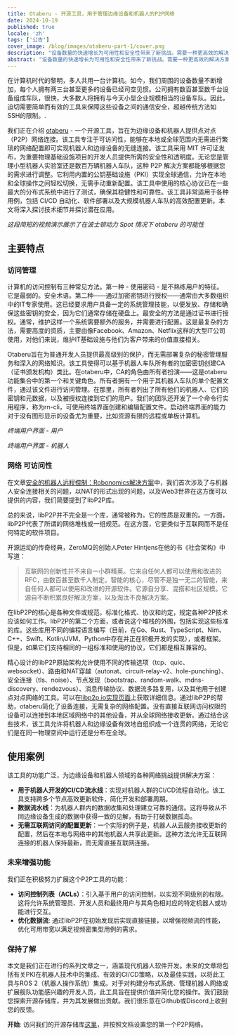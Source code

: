 ```yaml
---
title: Otaberu - 开源工具，用于管理边缘设备和机器人的P2P网络
date: 2024-10-19
published: true
locale: 'zh'
tags: ['公告']
cover_image: /blog/images/otaberu-part-1/cover.png
description: "设备数量的快速增长为可用性和安全性带来了新挑战。需要一种更高效的解决方案来保障设备通信的安全，以解决基于SSH的PKI限制。机器人代理Otaberu提供了这一解决方案，利用现代的libP2P标准和协议为机器人提供自定义PKI，以解决这些问题。"
abstract: "设备数量的快速增长为可用性和安全性带来了新挑战。需要一种更高效的解决方案来保障设备通信的安全，以解决基于SSH的PKI限制。机器人代理Otaberu提供了这一解决方案，利用现代的libP2P标准和协议为机器人提供自定义PKI，以解决这些问题。"
---
```


在计算机时代的黎明，多人共用一台计算机。如今，我们周围的设备数量不断增加，每个人拥有两三台甚至更多的设备已经司空见惯。公司拥有数百甚至数千台设备组成车队，很快，大多数人将拥有与今天小型企业规模相当的设备车队。因此，迫切需要简单而有效的工具来保障这些设备之间的通信安全，超越传统方法如SSH的限制。.

我们正在介绍 [otaberu](https://github.com/airalab/otaberu) - 一个开源工具，旨在为边缘设备和机器人提供点对点（P2P）网络连接。该工具专注于可访问性，能够在本地或全球范围内无需进行繁琐的网络配置即可实现机器人和边缘设备的无缝连接。该工具采用 MIT 许可证发布，为重要物理基础设施项目的开发人员提供所需的安全性和透明度。无论您是管理小型机器人实验室还是数百万辆机器人车队，这种 P2P 解决方案都能够根据您的需求进行调整。它利用内置的公钥基础设施（PKI）实现全球通信，允许在本地和全球操作之间轻松切换，无需手动重新配置。该工具中使用的核心协议已在一些最大的分布式系统中进行了测试，确保其稳健性和可靠性。该工具非常适用于各种用例，包括 CI/CD 自动化、软件部署以及大规模机器人车队的高效配置更新。本文将深入探讨技术细节并探讨潜在应用。

<YouTube id="https://www.youtube.com/watch?v=2ZKs4cWMLTE" posterQuality="max"/>

*这段简短的视频演示展示了在波士顿动力 Spot 情况下 otaberu 的可能性*

## 主要特点

### 访问管理

计算机的访问控制有三种常见方法。第一种 - 使用密码 - 是不熟练用户的特征。它是最弱的。安全术语。第二种——通过加密密钥进行授权——通常由大多数组织中的IT专家使用。这已经要求用户具备一定的系统管理技能，以便发放、存储和确保这些密钥的安全，因为它们通常存储在硬盘上。最安全的方法是通过证书进行授权。通常，维护这样一个系统需要额外的服务，并需要进行配置。这是最复杂的方法，需要高度的资质，主要由像Facebook、Amazon、Netflix这样的大型IT公司使用，对他们来说，维护IT基础设施与他们为客户带来的价值直接相关。

Otaberu旨在为普通开发人员提供最高级别的保护，而无需部署复杂的秘密管理服务和深入的网络知识。该工具使得可以基于机器人车队所有者的加密密钥创建CA（证书颁发机构）类比。在otaberu中，CA的角色由所有者扮演——这是otaberu功能集合中的第一个和关键角色。所有者拥有一个用于其机器人车队的单个配置文件，通过该文件进行访问管理。在那里，所有者列出了所有他们的机器人、它们的密钥和元数据，以及被授权连接到它们的用户。我们的团队还开发了一个命令行实用程序，称为rn-cli，可使用终端界面创建和编辑配置文件。启动终端界面的能力对于没有图形显示的设备尤为重要，比如资源有限的远程或单板计算机。 

<RbImage zoom src="/blog/images/otaberu-part-1/otaberu-tui-1.png" alt="Otaberu TUI用户界面" />  

*终端用户界面 - 用户*

<RbImage zoom src="/blog/images/otaberu-part-1/otaberu-tui-2.png" alt="Otaberu TUI机器人界面" />  

*终端用户界面 - 机器人*

### **网络 可访问性**

在文章[安全的机器人远程控制：Robonomics解决方案](https://robonomics.network/blog/secure-robotics-remote-control-via-web3/)中，我们首次涉及了与机器人安全连接相关的问题，以NAT的形式出现的问题，以及Web3世界在这方面可以提供的内容，我们简要提到了libP2P库。

总的来说，libP2P并不完全是一个库，通常被称为。它的性质是双重的。一方面，libP2P代表了所谓的网络堆栈或一组规范。在这方面，它更类似于互联网而不是任何特定的软件项目。

开源运动的传奇经典，ZeroMQ的创始人Peter Hintjens在他的书《社会架构》中写道：

> 互联网的创新性并不来自一小群精英。它来自任何人都可以使用和改进的RFC，由数百甚至数千人制定。智能的核心，尽管不是独一无二的智能，来自任何人都可以使用和改进的开源软件。它源自分享、混搭和社区规模。它源自不断积累良好解决方案，以及淘汰不良解决方案。

在libP2P的核心是各种文件或规范，标准化格式、协议和约定，规定各种P2P技术应该如何工作。libP2P的第二个方面，或者说这个堆栈的外围，包括实现这些标准的库。这些库用不同的编程语言编写（目前，在Go、Rust、TypeScript、Nim、C++、Swift、Kotlin/JVM、Python中存在并正在积极开发的实现），或者框架。但是，如果它们支持相同的一组标准和使用的协议，它们都是相互兼容的。

精心设计的libP2P原始架构允许使用不同的传输选项（tcp、quic、websocket）、路由和NAT穿越（autonat、circuit-relay-v2、hole-punching）、安全连接（tls、noise）、节点发现（bootstrap、random-walk、mdns-discovery、rendezvous）、消息传输协议、数据流多路复用，以及其他用于创建点对点网络的工具。可以在[libp2p.io实现页面](https://libP2P.io/implementations/)上获取详细信息。通过libP2P的帮助，otaberu简化了设备连接，无需复杂的网络配置。没有直接互联网访问权限的设备可以连接到本地区域网络中的其他设备，并从全球网络接收更新。通过结合这些技术，该工具允许将机器人和边缘设备有效地自组织成一个连贯的网络，无论它们是在同一物理空间中运行还是分布在全球。

## 使用案例

该工具的功能广泛，为边缘设备和机器人领域的各种网络挑战提供解决方案：

- **用于机器人开发的CI/CD流水线**：实现对机器人群的CI/CD流程自动化。该工具支持跨多个节点高效更新软件，简化开发和部署周期。
- **数据流水线**：为机器人群内的数据收集和处理建立可靠的通信。这将导致从不同边缘设备生成的数据中获得一致的见解，有助于打破数据孤岛。
- **无需互联网访问的配置更新**：一个实际的例子是，机器人从云服务接收更新的配置，然后在本地与网络中的其他机器人共享此更新。这种方法允许无互联网连接的机器人保持最新，而无需直接互联网连接。

### 未来增强功能

我们正在积极努力扩展这个P2P工具的功能：

- **访问控制列表（ACLs）**：引入基于用户的访问控制，以实现不同级别的权限。这将允许系统管理员、开发人员和最终用户与其角色相对应的特定机器人或功能进行交互。
- **优化数据流**: 通过libP2P在初始发现后实现直接链接，以增强视频流的性能，优化可用带宽以满足视频密集型用例的需求。

### 保持了解

本文是我们正在进行的系列文章之一，涵盖现代机器人软件开发。未来的文章将包括有关PKI在机器人技术中的集成、有效的CI/CD策略，以及最佳实践，以将此工具与ROS 2（机器人操作系统）集成。对于对构建分布式系统、管理机器人网络或扩展舰队功能感兴趣的开发人员，此工具旨在提供价值并简化您的操作。我们鼓励您探索开源存储库，并为其发展做出贡献。我们很乐意在Github或Discord上收到您的反馈。

**开始**: 访问我们的开源存储库[这里](https://github.com/airalab/otaberu)，并按照文档设置您的第一个P2P网络。